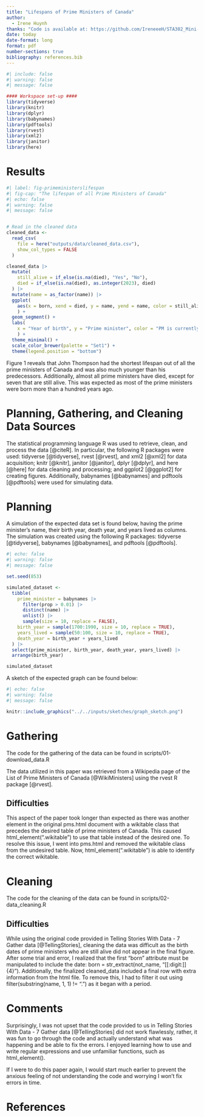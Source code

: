 ```yaml
---
title: "Lifespans of Prime Ministers of Canada"
author: 
  - Irene Huynh
thanks: "Code is available at: https://github.com/IreneeeH/STA302_Mini-Essay_5a.git"
date: today
date-format: long
format: pdf
number-sections: true
bibliography: references.bib
---
```


```r
#| include: false
#| warning: false
#| message: false

#### Workspace set-up ####
library(tidyverse)
library(knitr)
library(dplyr)
library(babynames)
library(pdftools)
library(rvest)
library(xml2)
library(janitor)
library(here)
```

# Results

```r
#| label: fig-primeministerslifespan
#| fig-cap: "The lifespan of all Prime Ministers of Canada"
#| echo: false
#| warning: false
#| message: false


# Read in the cleaned data
cleaned_data <-
  read_csv(
    file = here("outputs/data/cleaned_data.csv"),
    show_col_types = FALSE
  )

cleaned_data |>
  mutate(
    still_alive = if_else(is.na(died), "Yes", "No"),
    died = if_else(is.na(died), as.integer(2023), died)
  ) |>
  mutate(name = as_factor(name)) |>
  ggplot(
    aes(x = born, xend = died, y = name, yend = name, color = still_alive)
    ) +
  geom_segment() +
  labs(
    x = "Year of birth", y = "Prime minister", color = "PM is currently alive"
    ) +
  theme_minimal() +
  scale_color_brewer(palette = "Set1") +
  theme(legend.position = "bottom")
```
Figure 1 reveals that John Thompson had the shortest lifespan out of all the prime ministers of Canada and was also much younger than his predecessors. Additionally, almost all prime ministers have died, except for seven that are still alive. This was expected as most of the prime ministers were born more than a hundred years ago.

# Planning, Gathering, and Cleaning Data Sources

The statistical programming language R was used to retrieve, clean, and process the data [@citeR]. In particular, the following R packages were used: tidyverse [@tidyverse], rvest [@rvest], and xml2 [@xml2] for data acquisition; knitr [@knitr], janitor [@janitor], dplyr [@dplyr], and here [@here] for data cleaning and processing; and ggplot2 [@ggplot2] for creating figures. Additionally, babynames [@babynames] and pdftools [@pdftools] were used for simulating data.

# Planning

A simulation of the expected data set is found below, having the prime minister's name, their birth year, death year, and years lived as columns. The simulation was created using the following R packages: tidyverse [@tidyverse], babynames [@babynames], and pdftools [@pdftools].
```r
#| echo: false
#| warning: false
#| message: false

set.seed(853)

simulated_dataset <-
  tibble(
    prime_minister = babynames |>
      filter(prop > 0.01) |>
      distinct(name) |>
      unlist() |>
      sample(size = 10, replace = FALSE),
    birth_year = sample(1700:1990, size = 10, replace = TRUE),
    years_lived = sample(50:100, size = 10, replace = TRUE),
    death_year = birth_year + years_lived
  ) |>
  select(prime_minister, birth_year, death_year, years_lived) |>
  arrange(birth_year)

simulated_dataset
```

A sketch of the expected graph can be found below:

```r
#| echo: false
#| warning: false
#| message: false

knitr::include_graphics("../../inputs/sketches/graph_sketch.png")
```

# Gathering

The code for the gathering of the data can be found in scripts/01-download_data.R

The data utilized in this paper was retrieved from a Wikipedia page of the List of Prime Ministers of Canada [@WikiMinisters] using the rvest R package [@rvest].

## Difficulties

This aspect of the paper took longer than expected as there was another element in the original pms.html document with a wikitable class that precedes the desired table of prime ministers of Canada. This caused html_element(".wikitable") to use that table instead of the desired one. To resolve this issue, I went into pms.html and removed the wikitable class from the undesired table. Now, html_element(".wikitable") is able to identify the correct wikitable.

# Cleaning

The code for the cleaning of the data can be found in scripts/02-data_cleaning.R

## Difficulties

While using the original code provided in Telling Stories With Data - 7 Gather data [@TellingStories], cleaning the data was difficult as the birth dates of prime ministers who are still alive did not appear in the final figure. After some trial and error, I realized that the first "born" attribute must be manipulated to include the date: born = str_extract(not_name, "[[:digit:]]{4}"). Additionally, the finalized cleaned_data included a final row with extra information from the html file. To remove this, I had to filter it out using filter(substring(name, 1, 1) != ".") as it began with a period.

# Comments

Surprisingly, I was not upset that the code provided to us in Telling Stories With Data - 7 Gather data [@TellingStories] did not work flawlessly, rather, it was fun to go through the code and actually understand what was happening and be able to fix the errors. I enjoyed learning how to use and write regular expressions and use unfamiliar functions, such as html_element(). 

If I were to do this paper again, I would start much earlier to prevent the anxious feeling of not understanding the code and worrying I won't fix errors in time. 

\newpage

# References

